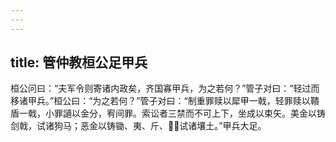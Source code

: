 ```yaml
---
---
---
```

title: 管仲教桓公足甲兵
---


桓公问曰：“夫军令则寄诸内政矣，齐国寡甲兵，为之若何？”管子对曰：“轻过而移诸甲兵。”桓公曰：“为之若何？”管子对曰：“制重罪赎以犀甲一戟，轻罪赎以鞼盾一戟，小罪讁以金分，宥间罪。索讼者三禁而不可上下，坐成以束矢。美金以铸剑戟，试诸狗马；恶金以铸锄、夷、斤、，试诸壤土。”甲兵大足。

